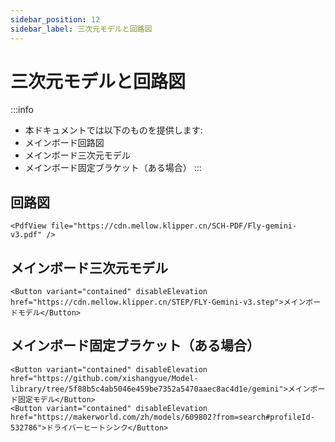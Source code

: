 ```yaml
---
sidebar_position: 12
sidebar_label: 三次元モデルと回路図
---
```


# 三次元モデルと回路図

:::info
* 本ドキュメントでは以下のものを提供します:
* メインボード回路図
* メインボード三次元モデル
* メインボード固定ブラケット（ある場合）
:::

## 回路図

    <PdfView file="https://cdn.mellow.klipper.cn/SCH-PDF/Fly-gemini-v3.pdf" />


## メインボード三次元モデル

    <Button variant="contained" disableElevation href="https://cdn.mellow.klipper.cn/STEP/FLY-Gemini-v3.step">メインボードモデル</Button>


## メインボード固定ブラケット（ある場合）

    <Button variant="contained" disableElevation href="https://github.com/xishangyue/Model-library/tree/5f88b5c4ab5046e459be7352a5470aaec8ac4d1e/gemini">メインボード固定モデル</Button>
    <Button variant="contained" disableElevation href="https://makerworld.com/zh/models/609802?from=search#profileId-532786">ドライバーヒートシンク</Button>
